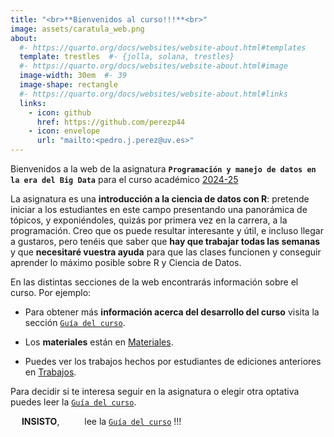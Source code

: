 ```yaml
---
title: "<br>**Bienvenidos al curso!!!**<br>"
image: assets/caratula_web.png
about:
  #- https://quarto.org/docs/websites/website-about.html#templates
  template: trestles  #- {jolla, solana, trestles}
  #- https://quarto.org/docs/websites/website-about.html#image
  image-width: 30em  #- 39
  image-shape: rectangle
  #- https://quarto.org/docs/websites/website-about.html#links
  links:
    - icon: github
      href: https://github.com/perezp44
    - icon: envelope
      url: "mailto:<pedro.j.perez@uv.es>"
---
```



Bienvenidos a la web de la asignatura **`Programación y manejo de datos en la era del Big Data`** para el curso académico [2024-25]{.underline}

La asignatura es una **introducción a la ciencia de datos con R**: pretende iniciar a los estudiantes en este campo presentando una panorámica de tópicos, y exponiéndoles, quizás por primera vez en la carrera, a la programación. Creo que os puede resultar interesante y útil, e incluso llegar a gustaros, pero tenéis que saber que **hay que trabajar todas las semanas** y que **necesitaré vuestra ayuda** para que las clases funcionen y conseguir aprender lo máximo posible sobre R y Ciencia de Datos.



En las distintas secciones de la web encontrarás información sobre el curso. Por ejemplo:

- Para obtener más **información acerca del desarrollo del curso** visita la sección [`Guía del curso`](01-guia-del-curso.qmd). 

- Los **materiales** están en [Materiales](03-materiales.qmd).

- Puedes ver los trabajos hechos por estudiantes de ediciones anteriores en [Trabajos](05-trabajos-estudiantes.qmd).




Para decidir si te interesa seguir en la asignatura o elegir otra optativa puedes leer la [`Guía del curso`](01-guia-del-curso.html).


::: {.callout-warning appearance="minimal" icon="false"}
&emsp; **INSISTO**, &emsp; &emsp; lee la [`Guía del curso`](01-guia-del-curso.html) !!!
:::

